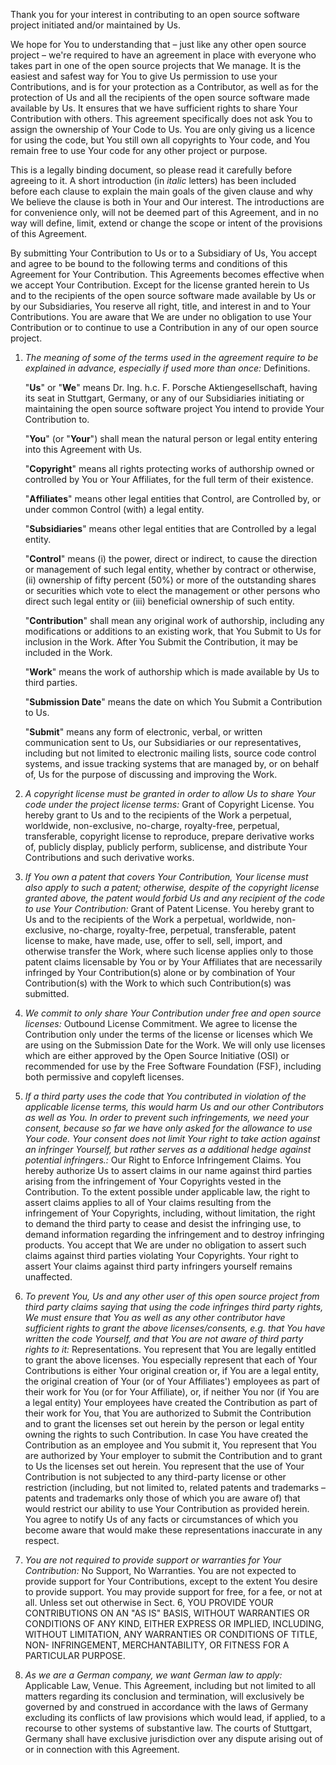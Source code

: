 Thank you for your interest in contributing to an open source software project
initiated and/or maintained by Us.

We hope for You to understanding that – just like any other open source project
– we're required to have an agreement in place with everyone who takes part in
one of the open source projects that We manage. It is the easiest and safest way
for You to give Us permission to use your Contributions, and is for your
protection as a Contributor, as well as for the protection of Us and all the
recipients of the open source software made available by Us. It ensures that we
have sufficient rights to share Your Contribution with others. This agreement
specifically does not ask You to assign the ownership of Your Code to Us. You
are only giving us a licence for using the code, but You still own all
copyrights to Your code, and You remain free to use Your code for any other
project or purpose.

This is a legally binding document, so please read it carefully before agreeing
to it. A short introduction (in _italic_ letters) has been included before each
clause to explain the main goals of the given clause and why We believe the
clause is both in Your and Our interest. The introductions are for convenience
only, will not be deemed part of this Agreement, and in no way will define,
limit, extend or change the scope or intent of the provisions of this Agreement.

By submitting Your Contribution to Us or to a Subsidiary of Us, You accept and
agree to be bound to the following terms and conditions of this Agreement for
Your Contribution. This Agreements becomes effective when we accept Your
Contribution. Except for the license granted herein to Us and to the recipients
of the open source software made available by Us or by our Subsidiaries, You
reserve all right, title, and interest in and to Your Contributions. You are
aware that We are under no obligation to use Your Contribution or to continue to
use a Contribution in any of our open source project.

1. _The meaning of some of the terms used in the agreement require to be
   explained in advance, especially if used more than once:_ Definitions.

   "**Us**" or "**We**" means Dr. Ing. h.c. F. Porsche Aktiengesellschaft,
   having its seat in Stuttgart, Germany, or any of our Subsidiaries initiating
   or maintaining the open source software project You intend to provide Your
   Contribution to.

   "**You**" (or "**Your**") shall mean the natural person or legal entity
   entering into this Agreement with Us.

   "**Copyright**" means all rights
   protecting works of authorship owned or controlled by You or Your Affiliates,
   for the full term of their existence.

   "**Affiliates**" means other legal
   entities that Control, are Controlled by, or under common Control (with) a
   legal entity.

   "**Subsidiaries**" means other legal entities that are Controlled by a legal
   entity.

   "**Control**" means (i) the power, direct or indirect, to cause the direction
   or management of such legal entity, whether by contract or otherwise, (ii)
   ownership of fifty percent (50%) or more of the outstanding shares or
   securities which vote to elect the management or other persons who direct
   such legal entity or (iii) beneficial ownership of such entity.

   "**Contribution**" shall mean any original work of authorship, including any
   modifications or additions to an existing work, that You Submit to Us for
   inclusion in the Work. After You Submit the Contribution, it may be included
   in the Work.

   "**Work**" means the work of authorship which is made available by Us to
   third parties.

   "**Submission Date**" means the date on which You Submit a Contribution to
   Us.

   "**Submit**" means any form of electronic, verbal, or written communication
   sent to Us, our Subsidiaries or our representatives, including but not
   limited to electronic mailing lists, source code control systems, and issue
   tracking systems that are managed by, or on behalf of, Us for the purpose of
   discussing and improving the Work.

2. _A copyright license must be granted in order to allow Us to share Your code
   under the project license terms:_ Grant of Copyright License. You hereby
   grant to Us and to the recipients of the Work a perpetual, worldwide,
   non-exclusive, no-charge, royalty-free, perpetual, transferable, copyright
   license to reproduce, prepare derivative works of, publicly display, publicly
   perform, sublicense, and distribute Your Contributions and such derivative
   works.

3. _If You own a patent that covers Your Contribution, Your license must also
   apply to such a patent; otherwise, despite of the copyright license granted
   above, the patent would forbid Us and any recipient of the code to use Your
   Contribution:_ Grant of Patent License. You hereby grant to Us and to the
   recipients of the Work a perpetual, worldwide, non-exclusive, no-charge,
   royalty-free, perpetual, transferable, patent license to make, have made,
   use, offer to sell, sell, import, and otherwise transfer the Work, where such
   license applies only to those patent claims licensable by You or by Your
   Affiliates that are necessarily infringed by Your Contribution(s) alone or by
   combination of Your Contribution(s) with the Work to which such
   Contribution(s) was submitted.

4. _We commit to only share Your Contribution under free and open source
   licenses:_ Outbound License Commitment. We agree to license the Contribution
   only under the terms of the license or licenses which We are using on the
   Submission Date for the Work. We will only use licenses which are either
   approved by the Open Source Initiative (OSI) or recommended for use by the
   Free Software Foundation (FSF), including both permissive and copyleft
   licenses.

5. _If a third party uses the code that You contributed in violation of the
   applicable license terms, this would harm Us and our other Contributors as
   well as You. In order to prevent such infringements, we need your consent,
   because so far we have only asked for the allowance to use Your code. Your
   consent does not limit Your right to take action against an infringer
   Yourself, but rather serves as a additional hedge against potential
   infringers.:_ Our Right to Enforce Infringement Claims. You hereby authorize
   Us to assert claims in our name against third parties arising from the
   infringement of Your Copyrights vested in the Contribution. To the extent
   possible under applicable law, the right to assert claims applies to all of
   Your claims resulting from the infringement of Your Copyrights, including,
   without limitation, the right to demand the third party to cease and desist
   the infringing use, to demand information regarding the infringement and to
   destroy infringing products. You accept that We are under no obligation to
   assert such claims against third parties violating Your Copyrights. Your
   right to assert Your claims against third party infringers yourself remains
   unaffected.

6. _To prevent You, Us and any other user of this open source project from third
   party claims saying that using the code infringes third party rights, We must
   ensure that You as well as any other contributor have sufficient rights to
   grant the above licenses/consents, e.g. that You have written the code
   Yourself, and that You are not aware of third party rights to it:_
   Representations. You represent that You are legally entitled to grant the
   above licenses. You especially represent that each of Your Contributions is
   either Your original creation or, if You are a legal entity, the original
   creation of Your (or of Your Affiliates') employees as part of their work for
   You (or for Your Affiliate), or, if neither You nor (if You are a legal
   entity) Your employees have created the Contribution as part of their work
   for You, that You are authorized to Submit the Contribution and to grant the
   licenses set out herein by the person or legal entity owning the rights to
   such Contribution. In case You have created the Contribution as an employee
   and You submit it, You represent that You are authorized by Your employer to
   submit the Contribution and to grant to Us the licenses set out herein. You
   represent that the use of Your Contribution is not subjected to any
   third-party license or other restriction (including, but not limited to,
   related patents and trademarks – patents and trademarks only those of which
   you are aware of) that would restrict our ability to use Your Contribution as
   provided herein. You agree to notify Us of any facts or circumstances of
   which you become aware that would make these representations inaccurate in
   any respect.

7. _You are not required to provide support or warranties for Your
   Contribution:_ No Support, No Warranties. You are not expected to provide
   support for Your Contributions, except to the extent You desire to provide
   support. You may provide support for free, for a fee, or not at all. Unless
   set out otherwise in Sect. 6, YOU PROVIDE YOUR CONTRIBUTIONS ON AN "AS IS"
   BASIS, WITHOUT WARRANTIES OR CONDITIONS OF ANY KIND, EITHER EXPRESS OR
   IMPLIED, INCLUDING, WITHOUT LIMITATION, ANY WARRANTIES OR CONDITIONS OF
   TITLE, NON- INFRINGEMENT, MERCHANTABILITY, OR FITNESS FOR A PARTICULAR
   PURPOSE.

8. _As we are a German company, we want German law to apply:_ Applicable Law,
   Venue. This Agreement, including but not limited to all matters regarding its
   conclusion and termination, will exclusively be governed by and construed in
   accordance with the laws of Germany excluding its conflicts of law provisions
   which would lead, if applied, to a recourse to other systems of substantive
   law. The courts of Stuttgart, Germany shall have exclusive jurisdiction over
   any dispute arising out of or in connection with this Agreement.
